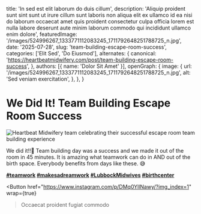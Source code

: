 
  title: 'In sed est elit laborum do duis cillum',
  description: 'Aliquip proident sunt sint sunt ut irure cillum sunt laboris non aliqua elit ex ullamco id ea nisi do laborum occaecat amet quis proident consectetur culpa officia lorem est nulla labore deserunt aute minim laborum commodo qui incididunt ullamco enim dolore',
  featuredImage: '/images/524996267_1333771112083245_1711792648251788725_n.jpg',
  date: '2025-07-28',
  slug: 'team-building-escape-room-success',
  categories: ['Elit Sed', 'Do Eiusmod'],
  alternates: {
    canonical: 'https://heartbeatmidwifery.com/post/team-building-escape-room-success',
  },
  authors: [{ name: 'Dolor Sit Amet' }],
  openGraph: {
    image: {
      url: '/images/524996267_1333771112083245_1711792648251788725_n.jpg',
      alt: 'Sed veniam exercitation',
    },
  },
}

# We Did It! Team Building Escape Room Success

<Image
  src="/images/524996267_1333771112083245_1711792648251788725_n.jpg"
  size="large"
  wrap={true}
  alt="Heartbeat Midwifery team celebrating their successful escape room team building experience"
/>

We did it!!🎉 Team building day was a success and we made it out of the room in 45 minutes. It is amazing what teamwork can do in AND out of the birth space. Everybody benefits from days like these. 😅

**[#teamwork](https://www.instagram.com/explore/tags/teamwork/) [#makesadreamwork](https://www.instagram.com/explore/tags/makesadreamwork/) [#LubbockMidwives](https://www.instagram.com/explore/tags/lubbockmidwives/) [#birthcenter](https://www.instagram.com/explore/tags/birthcenter/)**

<Button
  href="https://www.instagram.com/p/DMq0YllNawy/?img_index=1"
  wrap={true}
>Occaecat proident fugiat commodo</Button>
